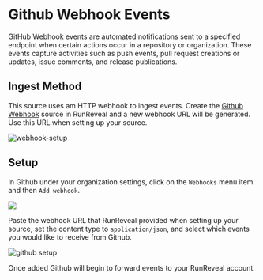 # Github Webhook Events

GitHub Webhook events are automated notifications sent to a specified endpoint when certain actions occur in a repository or organization. 
These events capture activities such as push events, pull request creations or updates, issue comments, and release publications.

## Ingest Method

This source uses am HTTP webhook to ingest events. Create the [Github Webhook](https://app.runreveal.com/dash/sources/add/github-webhook) source in RunReveal and a new webhook URL will be generated. Use this URL when setting up your source.

![webhook-setup](/webhook-setup.png)


## Setup

In Github under your organization settings, click on the `Webhooks` menu item and then `Add webhook`.

<img src="/github-webhook-2.png"/>

Paste the webhook URL that RunReveal provided when setting up your source, set the content type to `application/json`, and select which events you would like to receive from Github.

![github setup](/github-webhook-setup.png)

Once added Github will begin to forward events to your RunReveal account.